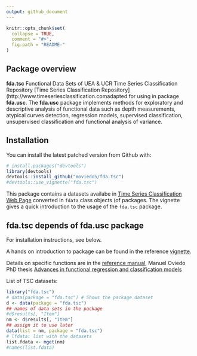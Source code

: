 ```yaml
---
output: github_document
---
```


<!-- README.md is generated from README.Rmd. Please edit that file -->

```r
knitr::opts_chunk$set(
  collapse = TRUE,
  comment = "#>",
  fig.path = "README-"
)
```



<!--

https://github.com/maierhofert/classiFunc


# fda.usc
README.md is generated from README.Rmd. Please edit that file 
#[![Travis-CI Build Status](https://api.travis-ci.org/maierhofert/classiFunc.svg?branch=master)](https://travis-ci.org/maierhofert/classiFunc)
#[![packageversion](https://img.shields.io/badge/Package%20version-0.1.1-orange.svg?style=flat-square)](https://CRAN.R-project.org/package=classiFunc)
[![CRAN_Status_Badge](https://www.r-pkg.org/badges/version/fda.usc)](https://cran.r-project.org/package=fda.usc)
[![](https://cranlogs.r-pkg.org/badges/fda.usc)](https://cran.r-project.org/package=fda.usc)
# [![Licence](https://img.shields.io/badge/licence-GPL--3-blue.svg)](https://www.gnu.org/licenses/gpl-3.0.en.html)

Incluir reference card
-->



## Package overview

**fda.tsc** Functional Data Sets of  UEA & UCR Time Series Classification Repository [Time Series Classification Repository](http://www.timeseriesclassification.comadapted for using in package  **fda.usc**.  The **fda.usc** package implements methods  for exploratory and descriptive analysis of functional data such as depth measurements, atypical curves detection, regression models, supervised classification, unsupervised classification and functional analysis of variance.


## Installation

You can install the latest patched version from Github with:

```r
# install.packages("devtools")
library(devtools)
devtools::install_github("moviedo5/fda.tsc")
#devtools::use_vignette("fda.tsc")
```


This package contains a datasets availabe in 
[Time Series Classification Web Page](http://timeseriesclassification.com/dataset.php) converted in `fdata` class objects (of  \code{fda.usc} packages.   The vignette gives a quick introduction to the usage of the `fda.tsc` package.



## fda.tsc depends of fda.usc package
For installation instructions, see below.

A hands on introduction to \code{fda.usc} package can be found in the reference [vignette](https://www.jstatsoft.org/index.php/jss/article/view/v051i04/v51i04.pdf).

Details on specific functions are in the [reference manual](https://cran.r-project.org/package=fda.usc/fda.usc.pdf), Manuel Oviedo PhD thesis [Advances in functional regression and classification models](http://hdl.handle.net/10347/18236)


List of TSC datasets:  

```r
library("fda.tsc")
# data(package = "fda.tsc") # Shows the package dataset
d <- data(package = "fda.tsc")
## names of data sets in the package
#d$results[, "Item"]
nm <- d$results[, "Item"]
## assign it to use later 
data(list = nm, package = "fda.tsc")
# lfdata: list with the datasets
list.fdata <- mget(nm) 
#names(list.fdata)
```


<!--
(https://minerva.usc.es/xmlui/bitstream/handle/10347/18236/rep_1734.pdf?sequence=1&isAllowed=y)

-->



 
<!-- 
## https://archive.ics.uci.edu/ml/datasets.html 
-->

<!-- This is a basic example which shows you how to solve a common problem: -->

<!-- ```{r example} -->
<!-- ## basic example code -->
<!-- ``` -->